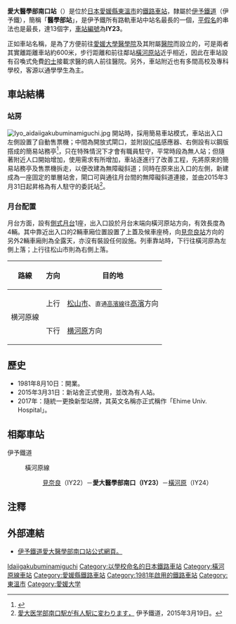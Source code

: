 {{NoteTA|1 = zh:愛大醫學部南口站; zh-cn:爱大医学部南口站; zh-tw:愛大醫學部南口車站; zh-hk:愛大醫學部南口站; }}
{{日本車站資訊
|公司色     = orange
|文字色     =
|站名       = 愛大醫學部南口站
|圖片       = Aidai-igakubu-minamiguchi station.JPG
|pxl        =
|圖片說明   = 於2015年3月31日才投入使用的新站舍，當時仍採用平文式羅馬字標示英文站名。（2015年4月）
|日文原名   = 愛大医学部南口
|平假名     = あいだいいがくぶみなみぐち
|羅馬拼音   = Ehime Univ. Hospital<ref>過往本站的英文名稱仍依據[[平文式羅馬字|平文式羅馬字]]方式把[[平假名|平假名]]標示出來，如[http://blog-imgs-73-origin.fc2.com/c/a/m/camkyo/150505-116.jpg 舊式的月台站牌] {{Wayback|url=http://blog-imgs-73-origin.fc2.com/c/a/m/camkyo/150505-116.jpg |date=20160304203522 }}，就連新站房啟用時，車站外名牌仍然使用「Aidai Igakubu Minamiguchi」，而網上PDF版本則使用英文全寫「Ehime University Hospital」標氏，直至伊予集團重組後一律使用新設件的站牌及顏色，把英文名稱也變更。</ref>
|副站名     = 
|前一站     = IY22 [[見奈良站|見奈良]]
|前一站距離 = 0.8
|後一站距離 = 0.8
|後一站     = [[横河原站|横河原]] IY24
|電報略號   = 
|車站編號   = {{車站編號C|#0BE|IY23}}
|所屬公司 　= [[伊予鐵道|伊予鐵道]]（伊予鐵）
|所屬路線   = {{Color|#00b2e5|■}}[[橫河原線|橫河原線]]
|距離       = 12.4
|起站       = [[松山市站|松山市]]
|所在地     = [[愛媛縣|愛媛縣]][[東溫市|東溫市]]志津川936
|車站構造   = [[地面車站|地面車站]]
|月台配置   = 1面1線
|啟用年月日 = 1981年8月10日
|廢止年月日 =
|上下車人次 = 
|統計年度   = 
|備註       = 有人站
}}

'''愛大醫學部南口站'''（{{jpn|j=愛大医学部南口駅|hg=あいだいいがくぶみなみぐちえき|rm=Aidai-Igakubu-minamiguchi eki|f=y}}）是位於[[日本|日本]][[愛媛縣|愛媛縣]][[東溫市|東溫市]]的[[鐵路車站|鐵路車站]]，隸屬於[[伊予鐵道|伊予鐵道]]（伊予鐵），簡稱「'''醫學部站'''」，是伊予鐵所有路軌車站中站名最長的一個，[[平假名|平假名]]的串法也是最長，達13個字，[[車站編號|車站編號]]為'''IY23'''。

正如車站名稱，是為了方便前往[[愛媛大學|愛媛大學]][[醫學院|醫學院]]及其附屬[[醫院|醫院]]而設立的，可是兩者其實離距離車站約600米，步行距離和前往鄰站[[橫河原站|橫河原站]]近乎相近，因此在車站設有召喚式免費[[的士|的士]]接載求醫的病人前往醫院。另外，車站附近也有多間高校及專科學校，客源以通學學生為主。

==車站結構==
===站房===
[[File:Iyo_aidaiigakubuminamiguchi.jpg|thumb]]
開站時，採用簡易車站模式，車站出入口左側設置了自動售票機；中間為開放式閘口，並附設[[智能卡|IC咭]]感應器、右側設有以鋼版撘成的簡易站務亭<ref>{{Cite web |url=http://hacchi-no-he.net/line/iyotetsu/station/0330_aidaiigakubuminamiguchi.htm |title=非官方車站介紹。 |accessdate=2014-12-04 |archive-date=2014-12-09 |archive-url=https://web.archive.org/web/20141209212923/http://hacchi-no-he.net/line/iyotetsu/station/0330_aidaiigakubuminamiguchi.htm |dead-url=no }}</ref>，只在特殊情況下才會有職員駐守，平常時段為無人站；但隨著附近人口開始增加，使用需求有所增加，車站逐進行了改善工程，先將原來的簡易站務亭及售票機拆走，以便改建為無障礙斜道；同時在原來出入口的左側，新建成為一座固定的單層站舍，閘口可與通往月台間的無障礙斜道連接，並由2015年3月31日起昇格為有人駐守的委託站<ref>[http://www.iyotetsu.co.jp/topics/15/aidaiigakubu.html 愛大医学部南口駅が有人駅に変わります，] {{Wayback|url=http://www.iyotetsu.co.jp/topics/15/aidaiigakubu.html |date=20150707233431 }}伊予鐵道，2015年3月19日。{{ja}}</ref>。

=== 月台配置 ===
月台方面，設有[[側式月台|側式月台]]1座，出入口設於月台末端向橫河原站方向，有效長度為4輛。其中靠近出入口的2輛車廂位置設置了上蓋及候車座椅，向[[見奈良站|見奈良站]]方向的另外2輛車廂則為全露天，亦沒有裝設任何設施。列車靠站時，下行往橫河原為左側上落；上行往松山市則為右側上落。

{| class="wikitable" rules="rows"
|-
!路線
!方向
!目的地
|-
|rowspan=2|{{Color|#00b2e5|■}}横河原線
|上行
|[[松山市站|松山市]]、<small>直通{{Color|#9acd32|■}}[[高濱線|高濱線]]往</small>[[高濱站_(愛媛縣)|高濱]]方向
|-
|下行
|[[横河原站|横河原]]方向
|}

==歷史==
* 1981年8月10日：開業。
* 2015年3月31日：新站舍正式使用，並改為有人站。
* 2017年：隨統一更換新型站牌，其英文名稱亦正式稱作「Ehime Univ. Hospital」。

==相鄰車站==
;伊予鐵道
:{{Color|#00b2e5|■}} 橫河原線
:: [[見奈良站|見奈良]]（IY22）－'''愛大醫學部南口（IY23）'''－[[橫河原站|橫河原]]（IY24）

==注釋==
{{reflist}}

==外部連結==
*[http://www.iyotetsu.co.jp/information/station/station.html?t=aidaiigakubu 伊予鐵道愛大醫學部南口站公式網頁。] {{Wayback|url=http://www.iyotetsu.co.jp/information/station/station.html?t=aidaiigakubu |date=20141105124944 }}
{{Commonscat|Ehime University Hospital Station}}
{{伊予鐵道横河原線}}
{{DEFAULTSORT:Aidai-Igakubu-Minamiguchi}}
[[Category:日本鐵路車站_A|Idaiigakubuminamiguchi]]
[[Category:以學校命名的日本鐵路車站|Category:以學校命名的日本鐵路車站]]
[[Category:橫河原線車站|Category:橫河原線車站]]
[[Category:愛媛縣鐵路車站|Category:愛媛縣鐵路車站]]
[[Category:1981年啟用的鐵路車站|Category:1981年啟用的鐵路車站]]
[[Category:東溫市|Category:東溫市]]
[[Category:愛媛大学|Category:愛媛大学]]